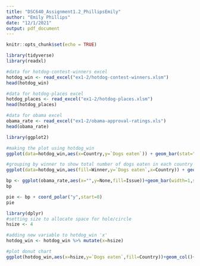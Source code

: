 ```yaml
---
title: "DSC640_Assignment1.2_PhillipsEmily"
author: "Emily Phillips"
date: "12/1/2021"
output: pdf_document
---
```


```r
knitr::opts_chunk$set(echo = TRUE)
```


```r
library(tidyverse)
library(readxl)

#data for hotdog-contest-winners excel
hotdog_win <- read_excel("ex1-2/hotdog-contest-winners.xlsm")
head(hotdog_win)

#data for hotdog-places excel
hotdog_places <- read_excel("ex1-2/hotdog-places.xlsm")
head(hotdog_places)

#data for obama excel
obama_rate <- read_excel("ex1-2/obama-approval-ratings.xls")
head(obama_rate)
```


```r
library(ggplot2)

#making the plot using hotdog_win
ggplot(data=hotdog_win,aes(x=Country,y=`Dogs eaten`)) + geom_bar(stat="identity",fill="steelblue")+theme_minimal()
```

```r
#grouping by winner to show total number of dogs eaten in each country by each winner
ggplot(data=hotdog_win,aes(fill=Winner,y=`Dogs eaten`,x=Country)) + geom_bar(position="stack",stat="identity")
```


```r
bp <- ggplot(obama_rate,aes(x="",y=None,fill=Issue))+geom_bar(width=1,stat="identity")
bp

pie <- bp + coord_polar("y",start=0)
pie
```
```r
library(dplyr)
#setting size to allocate space for hole/circle
hsize <- 4

#adding new variable to hotdog_win 'x' 
hotdog_win <- hotdog_win %>% mutate(x=hsize)

#plot donut chart
ggplot(hotdog_win,aes(x=hsize,y=`Dogs eaten`,fill=Country))+geom_col()+coord_polar(theta="y")+xlim(c(0.2,hsize+0.5))
```



